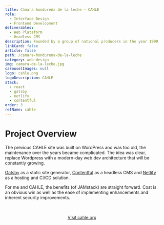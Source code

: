 ```yaml
---
title: Cámara hondureña de la leche — CAHLE
role:
  - Interface Design
  - Frontend Development
deliverables:
  - Web Plataform
  - Headless CMS
description: Founded by a group of national producers in the year 1999, in the city of La Ceiba, Atlántida in northern Honduras, the main goal is to promote the development and sustainability of the milk industry.
linkCard: false
article: false
path: /camara-hondurena-de-la-leche
category: web-design
img: camara-de-la-leche.jpg
carouselImages: null
logo: cahle.png
logoDescription: CAHLE
stack:
  - react
  - gatsby
  - netlify
  - contentful
order: 3
refName: cahle
---
```


# Project Overview

The previous CAHLE site was built on WordPress and was too old, the maintenance over the years became complicated. The idea was clear, replace Wordpress with a modern-day web dev architecture that will be constantly growing.

[Gatsby](https://www.gatsbyjs.org/) as a static site generator, [Contentful](https://www.contentful.com/) as a headless CMS and [Netlify](https://www.netlify.com/) as a hosting and CI/CD solution.

For me and CAHLE, the benefits (of JAMstack) are straight forward. Cost is an obvious win as well as the ease of implementing enhancements and inherent security improvements.

<br />
<br />
<center>
  <a href="https://www.cahle.org" target="_blank" rel="noopener">
    Visit cahle.org
  </a>
</center>
